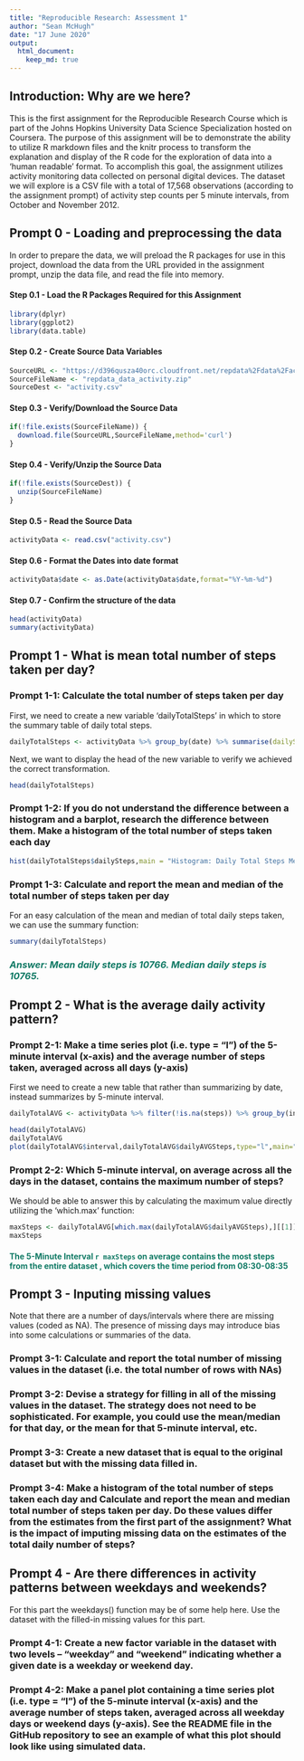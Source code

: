 ```yaml
---
title: "Reproducible Research: Assessment 1"
author: "Sean McHugh"
date: "17 June 2020"
output: 
  html_document:
    keep_md: true
---
```


## <b>Introduction: Why are we here?</b>
This is the first assignment for the Reproducible Research Course which is part of the Johns Hopkins University Data Science Specialization hosted on Coursera. The purpose of this assignment will be to demonstrate the ability to utilize R markdown files and the knitr process to transform the explanation and display of the R code for the exploration of data into a 'human readable' format. To accomplish this goal, the assignment utilizes activity monitoring data collected on personal digital devices. The dataset we will explore is a CSV file with a total of 17,568 observations (according to the assignment prompt) of activity step counts per 5 minute intervals, from October and November 2012.


## <b>Prompt 0 - Loading and preprocessing the data</b>
In order to prepare the data, we will preload the R packages for use in this project, download the data from the URL provided in the assignment prompt, unzip the data file, and read the file into memory.

#### Step 0.1 - Load the R Packages Required for this Assignment
```r
library(dplyr)
library(ggplot2)
library(data.table)
```

#### Step 0.2 - Create Source Data Variables
```r
SourceURL <- "https://d396qusza40orc.cloudfront.net/repdata%2Fdata%2Factivity.zip"
SourceFileName <- "repdata_data_activity.zip"
SourceDest <- "activity.csv"
```

#### Step 0.3 - Verify/Download the Source Data
```r
if(!file.exists(SourceFileName)) {
  download.file(SourceURL,SourceFileName,method='curl')
}
```

#### Step 0.4 - Verify/Unzip the Source Data
```r
if(!file.exists(SourceDest)) {
  unzip(SourceFileName)
}
```

#### Step 0.5 - Read the Source Data
```r
activityData <- read.csv("activity.csv")

```
#### Step 0.6 - Format the Dates into date format
```r
activityData$date <- as.Date(activityData$date,format="%Y-%m-%d")
```

#### Step 0.7 - Confirm the structure of the data
```r
head(activityData)
summary(activityData)
```

## <b>Prompt 1 - What is mean total number of steps taken per day?</b>

### Prompt 1-1: Calculate the total number of steps taken per day
First, we need to create a new variable 'dailyTotalSteps' in which to store the summary table of daily total steps.
```r
dailyTotalSteps <- activityData %>% group_by(date) %>% summarise(dailySteps=sum(steps))
```
Next, we want to display the head of the new variable to verify we achieved the correct transformation.
```r
head(dailyTotalSteps)
```

### Prompt 1-2: If you do not understand the difference between a histogram and a barplot, research the difference between them. Make a histogram of the total number of steps taken each day
```r
hist(dailyTotalSteps$dailySteps,main = "Histogram: Daily Total Steps Measured October-November 2012",xlab = "Total Daily Steps",ylab="Frequency (# of Days)")
```

### Prompt 1-3: Calculate and report the mean and median of the total number of steps taken per day
For an easy calculation of the mean and median of total daily steps taken, we can use the summary function:
```r
summary(dailyTotalSteps)
```
### <b style="color:#117A65"><i>Answer: Mean daily steps is 10766. Median daily steps is 10765.</i></b>

## <b>Prompt 2 - What is the average daily activity pattern?</b>

### Prompt 2-1: Make a time series plot (i.e. type = "l") of the 5-minute interval (x-axis) and the average number of steps taken, averaged across all days (y-axis)
First we need to create a new table that rather than summarizing by date, instead summarizes by 5-minute interval.
```r
dailyTotalAVG <- activityData %>% filter(!is.na(steps)) %>% group_by(interval) %>% summarise(dailyAVGSteps=mean(steps))

head(dailyTotalAVG)
dailyTotalAVG
plot(dailyTotalAVG$interval,dailyTotalAVG$dailyAVGSteps,type="l",main="Average Steps per Daily 5-Minute Interval (from OCT-NOV 2012)", ylab="# of Steps", xlab="5-Minute Intervals over 24 Hours")

```

### Prompt 2-2: Which 5-minute interval, on average across all the days in the dataset, contains the maximum number of steps?
We should be able to answer this by calculating the maximum value directly utilizing the 'which.max' function:
```r
maxSteps <- dailyTotalAVG[which.max(dailyTotalAVG$dailyAVGSteps),][[1]]
maxSteps
```
#### <b style="color:#117A65"> The 5-Minute Interval `r maxSteps` on average contains the most steps from the entire dataset , which covers the time period from 08:30-08:35</b>
## <b>Prompt 3 - Inputing missing values</b>
Note that there are a number of days/intervals where there are missing values (coded as NA). The presence of missing days may introduce bias into some calculations or summaries of the data.

### Prompt 3-1: Calculate and report the total number of missing values in the dataset (i.e. the total number of rows with NAs)

### Prompt 3-2: Devise a strategy for filling in all of the missing values in the dataset. The strategy does not need to be sophisticated. For example, you could use the mean/median for that day, or the mean for that 5-minute interval, etc.

### Prompt 3-3: Create a new dataset that is equal to the original dataset but with the missing data filled in.

### Prompt 3-4: Make a histogram of the total number of steps taken each day and Calculate and report the mean and median total number of steps taken per day. Do these values differ from the estimates from the first part of the assignment? What is the impact of imputing missing data on the estimates of the total daily number of steps?


## <b>Prompt 4 - Are there differences in activity patterns between weekdays and weekends?</b>
For this part the weekdays() function may be of some help here. Use the dataset with the filled-in missing values for this part.

### Prompt 4-1: Create a new factor variable in the dataset with two levels – “weekday” and “weekend” indicating whether a given date is a weekday or weekend day.
    
### Prompt 4-2: Make a panel plot containing a time series plot (i.e. type = "l") of the 5-minute interval (x-axis) and the average number of steps taken, averaged across all weekday days or weekend days (y-axis). See the README file in the GitHub repository to see an example of what this plot should look like using simulated data.